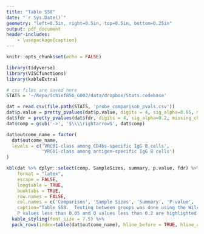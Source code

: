 ```yaml
---
title: "Table S58"
date: "`r Sys.Date()`"
geometry: "left=0.5in, right=0.5in, top=0.5in, bottom=0.25in"
output: pdf_document
header-includes:
    - \usepackage{caption}
---
```


\captionsetup[table]{labelformat=empty}


\clearpage

```r
knitr::opts_chunk$set(echo = FALSE)

library(tidyverse)
library(VISCfunctions)
library(kableExtra)

# csv files are saved here
STATS = '~/Repo/Schief856_G002/data/dropbox/Stats.codebase'
```

```r
dat = read.csv(file.path(STATS, 'probe_comparison_pvals.csv'))
dat$p.value = pretty_pvalues(dat$p.value, digits = 4, sig_alpha=0.05, missing_char='NA', background = "yellow")
dat$fdr = pretty_pvalues(dat$fdr, digits = 4, sig_alpha=0.2, missing_char='NA', background = "yellow")
dat$comp = gsub('->', '$\\\\rightarrow$', dat$comp)

dat$outcome_name = factor(
  dat$outcome_name,
  levels = c('VRC01-class among CD4bs-specific IgG B cells',
             'VRC01-class among antigen-specific IgG B cells')
)

kbl(dat %>% dplyr::select(comp, SampleSizes, summary, p.value, fdr) %>% ungroup(),
    format = "latex",
    escape = FALSE,
    longtable = TRUE,
    booktabs = TRUE,
    row.names = FALSE,
    col.names = c('Comparison', 'Sample Sizes', 'Summary', 'P-value', 'FDR'),
    caption="Table S58.  Testing between groups was done using the Wilcoxon rank-sum test for unpaired data or a Wilcoxon signed rank test for paired data.  Paired data lists one sample size otherwise the data are unpaired.
    P values less than 0.05 and Q values less than 0.2 are highlighted.") %>%
  kable_styling(font_size = 7.5) %>%
  pack_rows(index=table(dat$outcome_name), hline_before = TRUE, hline_after = TRUE, escape=TRUE)

```
